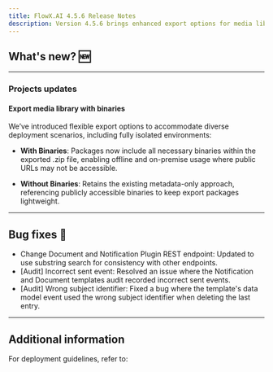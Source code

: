 ```yaml
---
title: FlowX.AI 4.5.6 Release Notes
description: Version 4.5.6 brings enhanced export options for media libraries, key bug fixes, and improved plugin functionality for better performance and usability.
---
```


## **What's new?** 🆕


***

### Projects updates

#### Export media library with binaries

We’ve introduced flexible export options to accommodate diverse deployment scenarios, including fully isolated environments:

* **With Binaries**: Packages now include all necessary binaries within the exported .zip file, enabling offline and on-premise usage where public URLs may not be accessible.

* **Without Binaries**: Retains the existing metadata-only approach, referencing publicly accessible binaries to keep export packages lightweight.

***


## Bug fixes 🐞

* Change Document and Notification Plugin REST endpoint: Updated to use substring search for consistency with other endpoints.
* [Audit] Incorrect sent event: Resolved an issue where the Notification and Document templates audit recorded incorrect sent events.
* [Audit] Wrong subject identifier: Fixed a bug where the template's data model event used the wrong subject identifier when deleting the last entry.

*** 

## Additional information

For deployment guidelines, refer to:

<Card title="Deployment guidelines v4.5.6" href="./deployment-guidelines-v4.5.6" icon="link" />